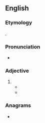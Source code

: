 ==English==

===Etymology===
{{prefix|en|un|dreamed}}.

===Pronunciation===
* {{IPA|en|/ʌnˈdɹiːmd/}}

===Adjective===
{{en-adj|-}}

# {{alternative form of|en|undreamt}}
#* {{RQ:Shakespeare Winter's Tale|4|3|passage=unpathed waters and '''undreamed''' shores}}
#* {{quote-book|en|title=[[:s:Labour and Childhood|Labour and Childhood]]|author=Margaret McMillan|year=1907|page=5
|passage=The Germans have understood this, and have taken such very energetic measures that their primary schools are safe places for all to a degree '''undreamed''' of by us.}}

===Anagrams===
* {{anagrams|en|a=addeemnru|demandeur|demaunder|maundered}}